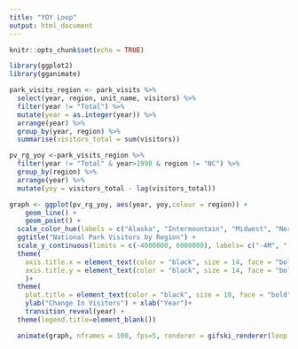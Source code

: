 ```yaml
---
title: "YOY Loop"
output: html_document
---
```


```r
knitr::opts_chunk$set(echo = TRUE)

library(ggplot2)
library(gganimate)

park_visits_region <- park_visits %>% 
  select(year, region, unit_name, visitors) %>% 
  filter(year != "Total") %>%
  mutate(year = as.integer(year)) %>%
  arrange(year) %>%
  group_by(year, region) %>%
  summarise(visitors_total = sum(visitors))

pv_rg_yoy <-park_visits_region %>%
  filter(year != "Total" & year>1990 & region != "NC") %>%
  group_by(region) %>% 
  arrange(year) %>%
  mutate(yoy = visitors_total - lag(visitors_total))

graph <- ggplot(pv_rg_yoy, aes(year, yoy,colour = region)) +
    geom_line() +
    geom_point() +
  scale_color_hue(labels = c("Alaska", "Intermountain", "Midwest", "Northeast", "National Capital",     "Pacific-West", "Southeast"))+
  ggtitle("National Park Visitors by Region") +
  scale_y_continuous(limits = c(-4000000, 6000000), labels= c("-4M", "-2M", "0", "2M", "4M", "6M"))+
  theme(
    axis.title.x = element_text(color = "black", size = 14, face = "bold"),
    axis.title.y = element_text(color = "black", size = 14, face = "bold")
    )+
  theme(
    plot.title = element_text(color = "black", size = 18, face = "bold"))+             
    ylab("Change In Visitors") + xlab("Year")+
    transition_reveal(year) + 
  theme(legend.title=element_blank())

  animate(graph, nframes = 100, fps=5, renderer = gifski_renderer(loop = F))
```
